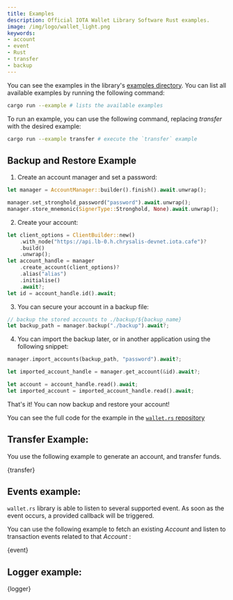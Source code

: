 ```yaml
---
title: Examples
description: Official IOTA Wallet Library Software Rust examples.
image: /img/logo/wallet_light.png
keywords:
- account
- event
- Rust
- transfer
- backup
---
```


You can see the examples in the library's [examples directory](https://github.com/iotaledger/wallet.rs/tree/dev/examples).
You can list all available examples by running the following command:

```bash
cargo run --example # lists the available examples
```

To run an example, you can use the following command, replacing _transfer_ with the desired example:

```bash
cargo run --example transfer # execute the `transfer` example
```

## Backup and Restore Example

1. Create an account manager and set a password:

```rust
let manager = AccountManager::builder().finish().await.unwrap();

manager.set_stronghold_password("password").await.unwrap();
manager.store_mnemonic(SignerType::Stronghold, None).await.unwrap();

```

2. Create your account:

```rust
let client_options = ClientBuilder::new()
    .with_node("https://api.lb-0.h.chrysalis-devnet.iota.cafe")?
    .build()
    .unwrap();
let account_handle = manager
    .create_account(client_options)?
    .alias("alias")
    .initialise()
    .await?;
let id = account_handle.id().await;

```

3. You can secure your account in a backup file:
```rust
// backup the stored accounts to ./backup/${backup_name}
let backup_path = manager.backup("./backup").await?;

```


4. You can import the backup later, or in another application using the following snippet:
```rust
manager.import_accounts(backup_path, "password").await?;

let imported_account_handle = manager.get_account(&id).await?;

let account = account_handle.read().await;
let imported_account = imported_account_handle.read().await;

```

That's it! You can now backup and restore your account!

You can see the full code for the example in the [`wallet.rs` repository](https://github.com/iotaledger/wallet.rs/blob/develop/examples/backup_and_restore.rs)


## Transfer Example:

You use the following example to generate an account, and transfer funds. 

<CodeBlock className="language-rust">
  {transfer}
</CodeBlock>

## Events example:

`wallet.rs` library is able to listen to several supported event. As soon as the event occurs, a provided callback will be triggered.

You can use the following example to fetch an existing _Account_ and listen to transaction events related to that _Account_ :

<CodeBlock className="language-rust">
  {event}
</CodeBlock>

## Logger example:

<CodeBlock className="language-rust">
  {logger}
</CodeBlock>
